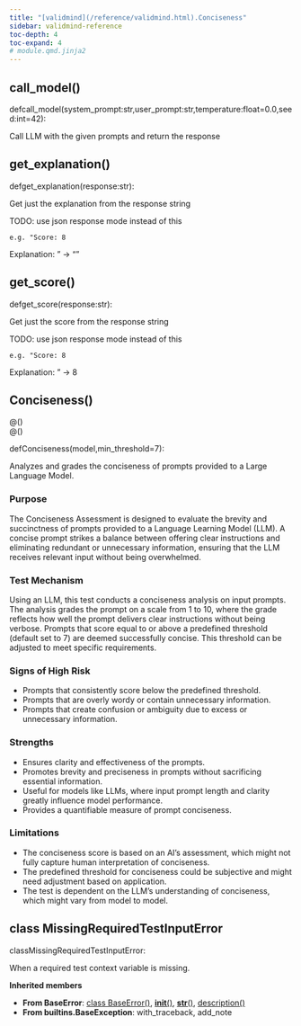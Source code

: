 ```yaml
---
title: "[validmind](/reference/validmind.html).Conciseness"
sidebar: validmind-reference
toc-depth: 4
toc-expand: 4
# module.qmd.jinja2
---
```


## call_model<span class='muted'>()</span>

<!-- signatures.jinja2 -->

::: {.signature}

<span class="kw">def</span><span class="name">call_model</span>(<span class="params"><span class="n">system_prompt</span><span class="p">:</span><!-- types.jinja2 - format_type --><span class="nb">str</span><span class="muted">,</span></span><span class="params"><span class="n">user_prompt</span><span class="p">:</span><!-- types.jinja2 - format_type --><span class="nb">str</span><span class="muted">,</span></span><span class="params"><span class="n">temperature</span><span class="p">:</span><!-- types.jinja2 - format_type --><span class="nb">float</span><span class="o">=</span><span class="kc">0.0</span><span class="muted">,</span></span><span class="params"><span class="n">seed</span><span class="p">:</span><!-- types.jinja2 - format_type --><span class="nb">int</span><span class="o">=</span><span class="kc">42</span></span>):

:::

<!-- docstring.jinja2 -->

Call LLM with the given prompts and return the response

## get_explanation<span class='muted'>()</span>

<!-- signatures.jinja2 -->

::: {.signature}

<span class="kw">def</span><span class="name">get_explanation</span>(<span class="param"><span class="n">response</span><span class="p">:</span><!-- types.jinja2 - format_type --><span class="nb">str</span></span>):

:::

<!-- docstring.jinja2 -->

Get just the explanation from the response string

TODO: use json response mode instead of this

```
e.g. "Score: 8
```

Explanation: <some-explanation>" -> "<some-explanation>"

## get_score<span class='muted'>()</span>

<!-- signatures.jinja2 -->

::: {.signature}

<span class="kw">def</span><span class="name">get_score</span>(<span class="param"><span class="n">response</span><span class="p">:</span><!-- types.jinja2 - format_type --><span class="nb">str</span></span>):

:::

<!-- docstring.jinja2 -->

Get just the score from the response string

TODO: use json response mode instead of this

```
e.g. "Score: 8
```

Explanation: <some-explanation>" -> 8

<!-- function.qmd.jinja2 -->

## Conciseness[()]{.muted}

<!-- signatures.jinja2 -->

::: {.signature}

<div class="decorator">@<!-- types.jinja2 - format_type --><!-- types.jinja2 - format_type --><!-- types.jinja2 - format_type --><span class="n"></span><span class="p">(</span><span class="p">)</span></div><div class="decorator">@<!-- types.jinja2 - format_type --><!-- types.jinja2 - format_type --><!-- types.jinja2 - format_type --><span class="n"></span><span class="p">(</span><span class="p">)</span></div>
<span class="kw">def</span><span class="name">Conciseness</span>(<span class="params"><span class="n">model</span><span class="muted">,</span></span><span class="params"><span class="n">min_threshold</span><span class="o">=</span><span class="kc">7</span></span>):

:::

<!-- docstring.jinja2 -->

Analyzes and grades the conciseness of prompts provided to a Large Language Model.

### Purpose

The Conciseness Assessment is designed to evaluate the brevity and succinctness of prompts provided to a Language Learning Model (LLM). A concise prompt strikes a balance between offering clear instructions and eliminating redundant or unnecessary information, ensuring that the LLM receives relevant input without being overwhelmed.

### Test Mechanism

Using an LLM, this test conducts a conciseness analysis on input prompts. The analysis grades the prompt on a scale from 1 to 10, where the grade reflects how well the prompt delivers clear instructions without being verbose. Prompts that score equal to or above a predefined threshold (default set to 7) are deemed successfully concise. This threshold can be adjusted to meet specific requirements.

### Signs of High Risk

- Prompts that consistently score below the predefined threshold.
- Prompts that are overly wordy or contain unnecessary information.
- Prompts that create confusion or ambiguity due to excess or unnecessary information.

### Strengths

- Ensures clarity and effectiveness of the prompts.
- Promotes brevity and preciseness in prompts without sacrificing essential information.
- Useful for models like LLMs, where input prompt length and clarity greatly influence model performance.
- Provides a quantifiable measure of prompt conciseness.

### Limitations

- The conciseness score is based on an AI's assessment, which might not fully capture human interpretation of conciseness.
- The predefined threshold for conciseness could be subjective and might need adjustment based on application.
- The test is dependent on the LLM’s understanding of conciseness, which might vary from model to model.

<!-- class.qmd.jinja2 -->

## [class]{.muted} MissingRequiredTestInputError

<!-- signatures.jinja2 -->

::: {.signature}

<span class="kw">class</span><span class="name">MissingRequiredTestInputError</span>:

:::

<!-- docstring.jinja2 -->

When a required test context variable is missing.

**Inherited members**

- **From BaseError**: [class BaseError[()]{.muted}](#class-baseerror), [__init__[()]{.muted}](#__init__), [__str__[()]{.muted}](#__str__), [description[()]{.muted}](#description)
- **From builtins.BaseException**: with_traceback, add_note
